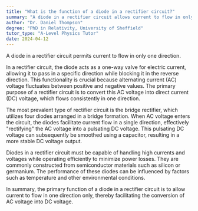 ```yaml
---
title: "What is the function of a diode in a rectifier circuit?"
summary: "A diode in a rectifier circuit allows current to flow in only one direction."
author: "Dr. Daniel Thompson"
degree: "PhD in Relativity, University of Sheffield"
tutor_type: "A-Level Physics Tutor"
date: 2024-04-12
---
```


A diode in a rectifier circuit permits current to flow in only one direction.

In a rectifier circuit, the diode acts as a one-way valve for electric current, allowing it to pass in a specific direction while blocking it in the reverse direction. This functionality is crucial because alternating current (AC) voltage fluctuates between positive and negative values. The primary purpose of a rectifier circuit is to convert this AC voltage into direct current (DC) voltage, which flows consistently in one direction.

The most prevalent type of rectifier circuit is the bridge rectifier, which utilizes four diodes arranged in a bridge formation. When AC voltage enters the circuit, the diodes facilitate current flow in a single direction, effectively "rectifying" the AC voltage into a pulsating DC voltage. This pulsating DC voltage can subsequently be smoothed using a capacitor, resulting in a more stable DC voltage output.

Diodes in a rectifier circuit must be capable of handling high currents and voltages while operating efficiently to minimize power losses. They are commonly constructed from semiconductor materials such as silicon or germanium. The performance of these diodes can be influenced by factors such as temperature and other environmental conditions.

In summary, the primary function of a diode in a rectifier circuit is to allow current to flow in one direction only, thereby facilitating the conversion of AC voltage into DC voltage.
    